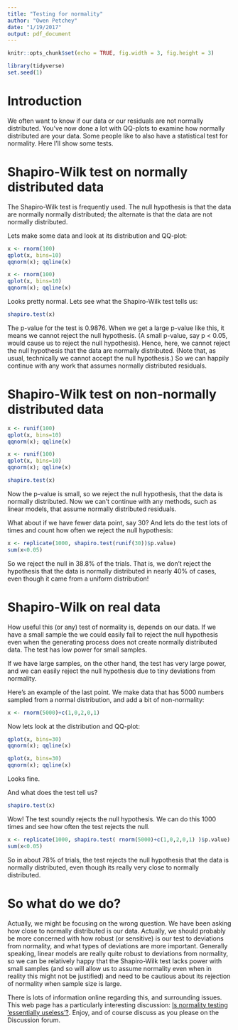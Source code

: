 ```yaml
---
title: "Testing for normality"
author: "Owen Petchey"
date: "1/19/2017"
output: pdf_document
---
```


```r
knitr::opts_chunk$set(echo = TRUE, fig.width = 3, fig.height = 3)
```

```r
library(tidyverse)
set.seed(1)
```


# Introduction

We often want to know if our data or our residuals are not normally distributed. You've now done a lot with QQ-plots to examine how normally distributed are your data. Some people like to also have a statistical test for normality. Here I'll show some tests.

# Shapiro-Wilk test on normally distributed data

The Shapiro-Wilk test is frequently used. The null hypothesis is that the data are normally normally distributed; the alternate is that the data are not normally distributed.

Lets make some data and look at its distribution and QQ-plot:
```r
x <- rnorm(100)
qplot(x, bins=10)
qqnorm(x); qqline(x)
```

```r
x <- rnorm(100)
qplot(x, bins=10)
qqnorm(x); qqline(x)
```


Looks pretty normal. Lets see what the Shapiro-Wilk test tells us:
```r
shapiro.test(x)
```

The p-value for the test is 0.9876. When we get a large p-value like this, it means we cannot reject the null hypothesis. (A small p-value, say p < 0.05, would cause us to reject the null hypothesis). Hence, here, we cannot reject the null hypothesis that the data are normally distributed. (Note that, as usual, technically we cannot accept the null hypothesis.) So we can happily continue with any work that assumes normally distributed residuals.


# Shapiro-Wilk test on non-normally distributed data

```r
x <- runif(100)
qplot(x, bins=10)
qqnorm(x); qqline(x)
```
```r
x <- runif(100)
qplot(x, bins=10)
qqnorm(x); qqline(x)
```

```r
shapiro.test(x)
```


Now the p-value is small, so we reject the null hypothesis, that the data is normally distributed. Now we can't continue with any methods, such as linear models, that assume normally distributed residuals.

What about if we have fewer data point, say 30? And lets do the test lots of times and count how often we reject the null hypothesis:
```r
x <- replicate(1000, shapiro.test(runif(30))$p.value)
sum(x<0.05)
```

So we reject the null in 38.8% of the trials. That is, we don't reject the hypothesis that the data is normally distributed in nearly 40% of cases, even though it came from a uniform distribution!

# Shapiro-Wilk on real data

How useful this (or any) test of normality is, depends on our data. If we have a small sample the we could easily fail to reject the null hypothesis even when the generating process does not create normally distributed data. The test has low power for small samples.

If we have large samples, on the other hand, the test has very large power, and we can easily reject the null hypothesis due to tiny deviations from normality.

Here's an example of the last point. We make data that has 5000 numbers sampled from a normal distribution, and add a bit of non-normality:
```r
x <- rnorm(5000)+c(1,0,2,0,1)
```

Now lets look at the distribution and QQ-plot:
```r
qplot(x, bins=30)
qqnorm(x); qqline(x)
```

```r
qplot(x, bins=30)
qqnorm(x); qqline(x)
```
Looks fine.

And what does the test tell us?
```r
shapiro.test(x)
```

Wow! The test soundly rejects the null hypothesis. We can do this 1000 times and see how often the test rejects the null.


```r
x <- replicate(1000, shapiro.test( rnorm(5000)+c(1,0,2,0,1) )$p.value)
sum(x<0.05)
```

So in about 78% of trials, the test rejects the null hypothesis that the data is normally distributed, even though its really very close to normally distributed.

# So what do we do?

Actually, we might be focusing on the wrong question. We have been asking how close to normally distributed is our data. Actually, we should probably be more concerned with how robust (or sensitive) is our test to deviations from normality, and what types of deviations are more important. Generally speaking, linear models are really quite robust to deviations from normality, so we can be relatively happy that the Shapiro-Wilk test lacks power with small samples (and so will allow us to assume normality even when in reality this might not be justified) and need to be cautious about its rejection of normality when sample size is large.

There is lots of information online regarding this, and surrounding issues. This web page has a particularly interesting discussion: [Is normality testing 'essentially useless'?](http://stats.stackexchange.com/questions/2492/is-normality-testing-essentially-useless). Enjoy, and of course discuss as you please on the Discussion forum.





